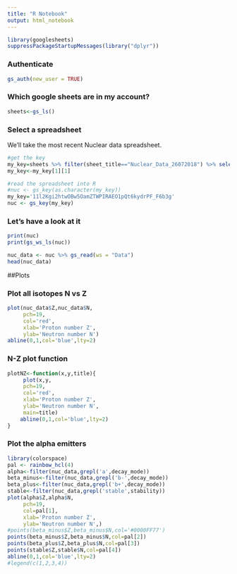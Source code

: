 ```yaml
---
title: "R Notebook"
output: html_notebook
---
```


```r
library(googlesheets)
suppressPackageStartupMessages(library("dplyr"))
```

### Authenticate
```r
gs_auth(new_user = TRUE)
```

### Which google sheets are in my account?
```r
sheets<-gs_ls()
```



### Select a spreadsheet

We'll take the most recent Nuclear data spreadsheet.
```r
#get the key
my_key=sheets %>% filter(sheet_title=="Nuclear_Data_26072018") %>% select(sheet_key)
my_key<-my_key[1][1]
```


```r
#read the spreadsheet into R
#nuc <- gs_key(as.character(my_key))
my_key='11l2Kgi2htwOBw5OamZTWPIRAEO1pQt6kydrPF_F6b3g'
nuc <- gs_key(my_key)
```

### Let's have a look at it
```r
print(nuc)
print(gs_ws_ls(nuc))
```

```r
nuc_data <- nuc %>% gs_read(ws = "Data")
head(nuc_data)
```

##Plots

### Plot all isotopes N vs Z
```r
plot(nuc_data$Z,nuc_data$N,
     pch=19,
     col='red',
     xlab='Proton number Z',
     ylab='Neutron number N')
abline(0,1,col='blue',lty=2)
```
### N-Z plot function

```r
plotNZ<-function(x,y,title){
     plot(x,y,
     pch=19,
     col='red',
     xlab='Proton number Z',
     ylab='Neutron number N',
     main=title)
    abline(0,1,col='blue',lty=2)
}
```

### Plot the alpha emitters

```r
library(colorspace)
pal <- rainbow_hcl(4)
alpha<-filter(nuc_data,grepl('a',decay_mode))
beta_minus<-filter(nuc_data,grepl('b-',decay_mode))
beta_plus<-filter(nuc_data,grepl('b+',decay_mode))
stable<-filter(nuc_data,grepl('stable',stability))
plot(alpha$Z,alpha$N,
     pch=19,
     col=pal[1],
     xlab='Proton number Z',
     ylab='Neutron number N',)
#points(beta_minus$Z,beta_minus$N,col='#0000FF77')
points(beta_minus$Z,beta_minus$N,col=pal[2])
points(beta_plus$Z,beta_plus$N,col=pal[3])
points(stable$Z,stable$N,col=pal[4])
abline(0,1,col='blue',lty=2)
#legend(c(1,2,3,4))
```